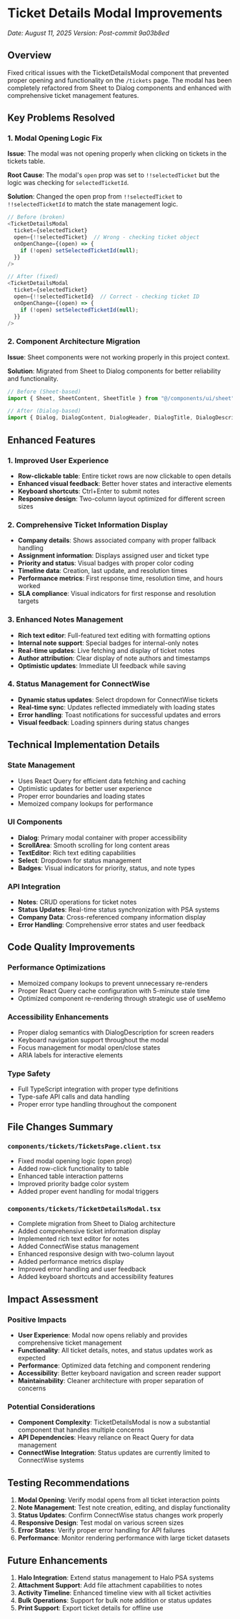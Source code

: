 # Ticket Details Modal Improvements

_Date: August 11, 2025_
_Version: Post-commit 9a03b8ed_

## Overview

Fixed critical issues with the TicketDetailsModal component that prevented proper opening and functionality on the `/tickets` page. The modal has been completely refactored from Sheet to Dialog components and enhanced with comprehensive ticket management features.

## Key Problems Resolved

### 1. Modal Opening Logic Fix
**Issue**: The modal was not opening properly when clicking on tickets in the tickets table.

**Root Cause**: The modal's `open` prop was set to `!!selectedTicket` but the logic was checking for `selectedTicketId`.

**Solution**: Changed the open prop from `!!selectedTicket` to `!!selectedTicketId` to match the state management logic.

```typescript
// Before (broken)
<TicketDetailsModal
  ticket={selectedTicket}
  open={!!selectedTicket}  // Wrong - checking ticket object
  onOpenChange={(open) => {
    if (!open) setSelectedTicketId(null);
  }}
/>

// After (fixed)
<TicketDetailsModal
  ticket={selectedTicket}
  open={!!selectedTicketId}  // Correct - checking ticket ID
  onOpenChange={(open) => {
    if (!open) setSelectedTicketId(null);
  }}
/>
```

### 2. Component Architecture Migration
**Issue**: Sheet components were not working properly in this project context.

**Solution**: Migrated from Sheet to Dialog components for better reliability and functionality.

```typescript
// Before (Sheet-based)
import { Sheet, SheetContent, SheetTitle } from "@/components/ui/sheet";

// After (Dialog-based)
import { Dialog, DialogContent, DialogHeader, DialogTitle, DialogDescription } from "@/components/ui/dialog";
```

## Enhanced Features

### 1. Improved User Experience
- **Row-clickable table**: Entire ticket rows are now clickable to open details
- **Enhanced visual feedback**: Better hover states and interactive elements
- **Keyboard shortcuts**: Ctrl+Enter to submit notes
- **Responsive design**: Two-column layout optimized for different screen sizes

### 2. Comprehensive Ticket Information Display
- **Company details**: Shows associated company with proper fallback handling
- **Assignment information**: Displays assigned user and ticket type
- **Priority and status**: Visual badges with proper color coding
- **Timeline data**: Creation, last update, and resolution times
- **Performance metrics**: First response time, resolution time, and hours worked
- **SLA compliance**: Visual indicators for first response and resolution targets

### 3. Enhanced Notes Management
- **Rich text editor**: Full-featured text editing with formatting options
- **Internal note support**: Special badges for internal-only notes
- **Real-time updates**: Live fetching and display of ticket notes
- **Author attribution**: Clear display of note authors and timestamps
- **Optimistic updates**: Immediate UI feedback while saving

### 4. Status Management for ConnectWise
- **Dynamic status updates**: Select dropdown for ConnectWise tickets
- **Real-time sync**: Updates reflected immediately with loading states
- **Error handling**: Toast notifications for successful updates and errors
- **Visual feedback**: Loading spinners during status changes

## Technical Implementation Details

### State Management
- Uses React Query for efficient data fetching and caching
- Optimistic updates for better user experience
- Proper error boundaries and loading states
- Memoized company lookups for performance

### UI Components
- **Dialog**: Primary modal container with proper accessibility
- **ScrollArea**: Smooth scrolling for long content areas
- **TextEditor**: Rich text editing capabilities
- **Select**: Dropdown for status management
- **Badges**: Visual indicators for priority, status, and note types

### API Integration
- **Notes**: CRUD operations for ticket notes
- **Status Updates**: Real-time status synchronization with PSA systems
- **Company Data**: Cross-referenced company information display
- **Error Handling**: Comprehensive error states and user feedback

## Code Quality Improvements

### Performance Optimizations
- Memoized company lookups to prevent unnecessary re-renders
- Proper React Query cache configuration with 5-minute stale time
- Optimized component re-rendering through strategic use of useMemo

### Accessibility Enhancements
- Proper dialog semantics with DialogDescription for screen readers
- Keyboard navigation support throughout the modal
- Focus management for modal open/close states
- ARIA labels for interactive elements

### Type Safety
- Full TypeScript integration with proper type definitions
- Type-safe API calls and data handling
- Proper error type handling throughout the component

## File Changes Summary

### `components/tickets/TicketsPage.client.tsx`
- Fixed modal opening logic (open prop)
- Added row-click functionality to table
- Enhanced table interaction patterns
- Improved priority badge color system
- Added proper event handling for modal triggers

### `components/tickets/TicketDetailsModal.tsx`
- Complete migration from Sheet to Dialog architecture
- Added comprehensive ticket information display
- Implemented rich text editor for notes
- Added ConnectWise status management
- Enhanced responsive design with two-column layout
- Added performance metrics display
- Improved error handling and user feedback
- Added keyboard shortcuts and accessibility features

## Impact Assessment

### Positive Impacts
- **User Experience**: Modal now opens reliably and provides comprehensive ticket management
- **Functionality**: All ticket details, notes, and status updates work as expected
- **Performance**: Optimized data fetching and component rendering
- **Accessibility**: Better keyboard navigation and screen reader support
- **Maintainability**: Cleaner architecture with proper separation of concerns

### Potential Considerations
- **Component Complexity**: TicketDetailsModal is now a substantial component that handles multiple concerns
- **API Dependencies**: Heavy reliance on React Query for data management
- **ConnectWise Integration**: Status updates are currently limited to ConnectWise systems

## Testing Recommendations

1. **Modal Opening**: Verify modal opens from all ticket interaction points
2. **Note Management**: Test note creation, editing, and display functionality  
3. **Status Updates**: Confirm ConnectWise status changes work properly
4. **Responsive Design**: Test modal on various screen sizes
5. **Error States**: Verify proper error handling for API failures
6. **Performance**: Monitor rendering performance with large ticket datasets

## Future Enhancements

1. **Halo Integration**: Extend status management to Halo PSA systems
2. **Attachment Support**: Add file attachment capabilities to notes
3. **Activity Timeline**: Enhanced timeline view with all ticket activities
4. **Bulk Operations**: Support for bulk note addition or status updates
5. **Print Support**: Export ticket details for offline use